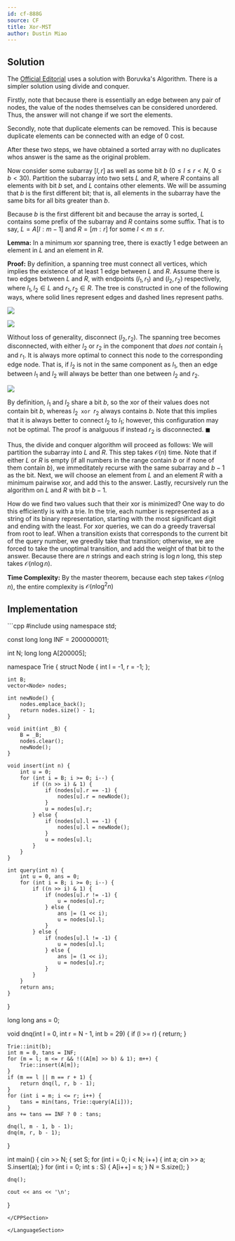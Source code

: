 ```yaml
---
id: cf-888G
source: CF
title: Xor-MST
author: Dustin Miao
---
```


## Solution

The [Official Editorial](https://codeforces.com/blog/entry/55701) uses a solution with Boruvka's Algorithm. There is a simpler solution using divide and conquer.

Firstly, note that because there is essentially an edge between any pair of nodes, the value of the nodes themselves can be considered unordered. Thus, the answer will not change if we sort the elements. 

Secondly, note that duplicate elements can be removed. This is because duplicate elements can be connected with an edge of 0 cost.

After these two steps, we have obtained a sorted array with no duplicates whos answer is the same as the original problem.

Now consider some subarray $[l, r]$ as well as some bit $b$ ($0 \leq l \leq r < N$, $0 \leq b < 30$). Partition the subarray into two sets $L$ and $R$, where $R$ contains all elements with bit $b$ set, and $L$ contains other elements. We will be assuming that $b$ is the first different bit; that is, all elements in the subarray have the same bits for all bits greater than $b$. 

Because $b$ is the first different bit and because the array is sorted, $L$ contains some prefix of the subarray and $R$ contains some suffix. That is to say, $L = A[l:m - 1]$ and $R = [m : r]$ for some $l < m \leq r$. 

**Lemma:** In a minimum xor spanning tree, there is exactly 1 edge between an element in $L$ and an element in $R$.

**Proof:** By definition, a spanning tree must connect all vertices, which implies the existence of at least 1 edge between $L$ and $R$. Assume there is two edges between $L$ and $R$, with endpoints $(l_1, r_1)$ and $(l_2, r_2)$ respectively, where $l_1, l_2 \in L$ and $r_1, r_2 \in R$. The tree is constructed in one of the following ways, where solid lines represent edges and dashed lines represent paths. 

![](<cf-888G/double1.png>)

![](<cf-888G/double2.png>)

Without loss of generality, disconnect $(l_2, r_2)$. The spanning tree becomes disconnected, with either $l_2$ or $r_2$ in the component that _does not_ contain $l_1$ and $r_1$. It is always more optimal to connect this node to the corresponding edge node. That is, if $l_2$ is not in the same component as $l_1$, then an edge between $l_1$ and $l_2$ will always be better than one between $l_2$ and $r_2$. 

![](<cf-888G/single.png>)

By definition, $l_1$ and $l_2$ share a bit $b$, so the xor of their values does not contain bit $b$, whereas $l_2 \texttt{ xor } r_2$ always contains $b$. 
Note that this implies that it is always better to connect $l_2$ to $l_1$; however, this configuration may not be optimal. The proof is analguous if instead $r_2$ is disconnected. $\blacksquare$

Thus, the divide and conquer algorithm will proceed as follows: We will partition the subarray into $L$ and $R$. This step takes $\mathcal{O}(n)$ time. Note that if either $L$ or $R$ is empty (if all numbers in the range contain $b$ or if none of them contain $b$), we immeditately recurse with the same subarray and $b - 1$ as the bit. Next, we will choose an element from $L$ and an element $R$ with a minimum pairwise xor, and add this to the answer. Lastly, recursively run the algorithm on $L$ and $R$ with bit $b - 1$. 

How do we find two values such that their xor is minimized? One way to do this efficiently is with a trie. In the trie, each number is represented as a string of its binary representation, starting with the most significant digit and ending with the least. For xor queries, we can do a greedy traversal from root to leaf. When a transition exists that corresponds to the current bit of the query number, we greedily take that transition; otherwise, we are forced to take the unoptimal transition, and add the weight of that bit to the answer. Because there are $n$ strings and each string is $\log n$ long, this step takes $\mathcal{O}(n \log n)$.

**Time Complexity:** By the master theorem, because each step takes $\mathcal{O}(n \log n)$, the entire complexity is $\mathcal{O}(n \log^2 n)$

## Implementation

<LanguageSection>

<CPPSection>
```cpp
#include <bits/stdc++.h>
using namespace std;

const long long INF = 2000000011;

int N;
long long A[200005];

namespace Trie {
	struct Node { int l = -1, r = -1; };

	int B;
	vector<Node> nodes;

	int newNode() {
		nodes.emplace_back();
		return nodes.size() - 1;
	}

	void init(int _B) {
		B = _B;
		nodes.clear();
		newNode();
	}

	void insert(int n) {
		int u = 0;
		for (int i = B; i >= 0; i--) {
			if ((n >> i) & 1) {
				if (nodes[u].r == -1) {
					nodes[u].r = newNode();
				}
				u = nodes[u].r;
			} else {
				if (nodes[u].l == -1) {
					nodes[u].l = newNode();
				}
				u = nodes[u].l;
			}
		}
	}

	int query(int n) {
		int u = 0, ans = 0;
		for (int i = B; i >= 0; i--) {
			if ((n >> i) & 1) {
				if (nodes[u].r != -1) {
					u = nodes[u].r;
				} else {
					ans |= (1 << i);
					u = nodes[u].l;
				}
			} else {
				if (nodes[u].l != -1) {
					u = nodes[u].l;
				} else {
					ans |= (1 << i);
					u = nodes[u].r;
				}
			}
		}
		return ans;
	}
}
 
long long ans = 0;
 
void dnq(int l = 0, int r = N - 1, int b = 29) {
	if (l >= r) {
		return;
	}
	
	Trie::init(b);
	int m = 0, tans = INF;
	for (m = l; m <= r && !((A[m] >> b) & 1); m++) {
		Trie::insert(A[m]);
	}
	if (m == l || m == r + 1) {
		return dnq(l, r, b - 1);
	}
	for (int i = m; i <= r; i++) {
		tans = min(tans, Trie::query(A[i]));
	}
	ans += tans == INF ? 0 : tans;

	dnq(l, m - 1, b - 1);
	dnq(m, r, b - 1);
}
 
int main() {
	cin >> N; 
	{
		set<int> S;
		for (int i = 0; i < N; i++) {
			int a;
			cin >> a;
			S.insert(a);
		}
		for (int i = 0; int s : S) {
			A[i++] = s;
		}
		N = S.size();
	}
 
	dnq();
 
	cout << ans << '\n';
}
```
</CPPSection>

</LanguageSection>
